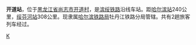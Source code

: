 {{Infobox China railway station 
|车站名称 = 开道站
|车站名称拼音 = Kaidao
|车站位置 = [[黑龙江省|黑龙江省]][[尚志市|尚志市]][[开道村|开道村]]
|线路 = [[滨绥铁路|滨绥铁路]]
|车站等级 = 
}}

'''开道站'''，位于[[黑龙江省|黑龙江省]][[尚志市|尚志市]][[开道村|开道村]]，是[[滨绥铁路|滨绥铁路]]沿线车站。距[[哈尔滨站|哈尔滨站]]240公里，[[绥芬河站|绥芬河站]]308公里。现隶属[[哈尔滨铁路局|哈尔滨铁路局]]牡丹江铁路分局管辖。共有2趟旅客列车经过。

{{China-rail-stub}}
{{滨绥铁路}}

[[Category:哈尔滨市铁路车站|K]]